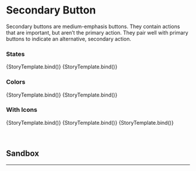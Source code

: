 

<Meta title="Button/Secondary" component={Button} argTypes={argTypes} />


# Secondary Button

Secondary buttons are medium-emphasis buttons. They contain actions that are important,
but aren’t the primary action. They pair well with primary buttons to indicate an
alternative, secondary action.

### States

<Canvas>
  <Story name="Default" args={{ children: "Default" }}>
    {StoryTemplate.bind()}
  </Story>
  <Story name="Disabled" args={{ children: "Disabled", disabled: true }}>
    {StoryTemplate.bind()}
  </Story>
</Canvas>

<br />

### Colors

<Canvas>
  <Story name="Primary" args={{ children: "Primary", color: "primary" }}>
    {StoryTemplate.bind()}
  </Story>
  <Story name="Greyscale" args={{ children: "Greyscale", color: "greyscale" }}>
    {StoryTemplate.bind()}
  </Story>
</Canvas>

### With Icons

<Canvas>
  <Story
    name="Start Icon"
    args={{ ...iconPlacementProps("secondary").start.args }}
    parameters={{ ...iconPlacementProps("secondary").start.parameters }}
  >
    {StoryTemplate.bind()}
  </Story>
  <Story
    name="End Icon"
    args={{ ...iconPlacementProps("secondary").end.args }}
    parameters={{ ...iconPlacementProps("secondary").end.parameters }}
  >
    {StoryTemplate.bind()}
  </Story>
  <Story
    name="Double Icons"
    args={{ ...iconPlacementProps("secondary").double.args }}
    parameters={{ ...iconPlacementProps("secondary").double.parameters }}
  >
    {StoryTemplate.bind()}
  </Story>
</Canvas>

<br />
<br />
<br />

## Sandbox

<Canvas>
  <Story
    story={secondaryButton}
    name="Sandbox"
    parameters={{ layout: "centered" }}
  />
</Canvas>

<ArgsTable of={secondaryButton} story="Sandbox" />

<hr />
